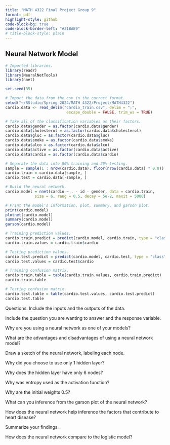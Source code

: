 ```yaml
---
title: "MATH 4322 Final Project Group 9"
format: pdf
highlight-style: github
code-block-bg: true
code-block-border-left: "#31BAE9"
# title-block-style: plain
---
```


## Neural Network Model

```r
# Imported libraries.
library(readr)
library(NeuralNetTools)
library(nnet)

set.seed(35)

# Import the data from the csv in the correct format.
setwd("~/RStudio/Spring 2024/MATH 4322/Project/MATH4322")
cardio.data <- read_delim("cardio_train.csv", delim = ";",
                           escape_double = FALSE, trim_ws = TRUE)

# Take all of the classification variables as their factors.
cardio.data$gender = as.factor(cardio.data$gender)
cardio.data$cholesterol = as.factor(cardio.data$cholesterol)
cardio.data$gluc = as.factor(cardio.data$gluc)
cardio.data$smoke = as.factor(cardio.data$smoke)
cardio.data$alco = as.factor(cardio.data$alco)
cardio.data$active = as.factor(cardio.data$active)
cardio.data$cardio = as.factor(cardio.data$cardio)

# Separate the data into 80% training and 20% testing.
sample = sample(1 : nrow(cardio.data), floor(nrow(cardio.data) * 0.8))
cardio.train = cardio.data[sample, ]
cardio.test = cardio.data[-sample, ]

# Build the neural network.
cardio.model = nnet(cardio ~ . - id - gender, data = cardio.train,
             size = 6, rang = 0.5, decay = 5e-2, maxit = 5000)

# Print the model's information, plot, summary, and garson plot.
print(cardio.model)
plotnet(cardio.model)
summary(cardio.model)
garson(cardio.model)

# Training prediction values.
cardio.train.predict = predict(cardio.model, cardio.train, type = "class")
cardio.train.values = cardio.train$cardio

# Testing prediction values.
cardio.test.predict = predict(cardio.model, cardio.test, type = "class")
cardio.test.values = cardio.test$cardio

# Training confusion matrix.
cardio.train.table = table(cardio.train.values, cardio.train.predict)
cardio.train.table

# Testing confusion matrix.
cardio.test.table = table(cardio.test.values, cardio.test.predict)
cardio.test.table
```

Questions: Include the inputs and the outputs of the data.

Include the question you are wanting to answer and the response variable.

Why are you using a neural network as one of your models?

What are the advantages and disadvantages of using a neural network model?

Draw a sketch of the neural network, labeling each node.

Why did you choose to use only 1 hidden layer?

Why does the hidden layer have only 6 nodes?

Why was entropy used as the activation function?

Why are the initial weights 0.5?

What can you inference from the garson plot of the neural network?

How does the neural network help inference the factors that contribute to heart disease?

Summarize your findings.

How does the neural network compare to the logistic model?
